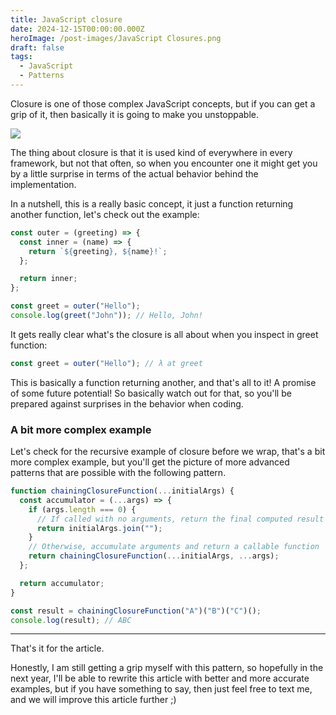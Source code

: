 ```yaml
---
title: JavaScript closure
date: 2024-12-15T00:00:00.000Z
heroImage: /post-images/JavaScript Closures.png
draft: false
tags:
  - JavaScript
  - Patterns
---
```


Closure is one of those complex JavaScript concepts, but if you can get a grip of it, then basically it is going to make you unstoppable.

![](</post-images/JavaScript closure illustration.png>)

The thing about closure is that it is used kind of everywhere in every framework, but not that often, so when you encounter one it might get you by a little surprise in terms of the actual behavior behind the implementation.

In a nutshell, this is a really basic concept, it just a function returning another function, let's check out the example:

```javascript
const outer = (greeting) => {
  const inner = (name) => {
    return `${greeting}, ${name}!`;
  };

  return inner;
};

const greet = outer("Hello");
console.log(greet("John")); // Hello, John!

```

It gets really clear what's the closure is all about when you inspect in greet function:

```javascript
const greet = outer("Hello"); // λ ​​​​​at ​​​​​​​​greet
```

This is basically a function returning another, and that's all to it! A promise of some future potential! So basically watch out for that, so you'll be prepared against surprises in the behavior when coding.

### A bit more complex example

Let's check for the recursive example of closure before we wrap, that's a bit more complex example, but you'll get the picture of more advanced patterns that are possible with the following pattern.

```javascript
function chainingClosureFunction(...initialArgs) {
  const accumulator = (...args) => {
    if (args.length === 0) {
      // If called with no arguments, return the final computed result
      return initialArgs.join("");
    }
    // Otherwise, accumulate arguments and return a callable function
    return chainingClosureFunction(...initialArgs, ...args);
  };

  return accumulator;
}

const result = chainingClosureFunction("A")("B")("C")();
console.log(result); // ABC

```

***

That's it for the article.

Honestly, I am still getting a grip myself with this pattern, so hopefully in the next year, I'll be able to rewrite this article with better and more accurate examples, but if you have something to say, then just feel free to text me, and we will improve this article further ;)

